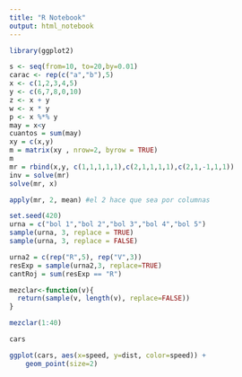 ```yaml
---
title: "R Notebook"
output: html_notebook
---
```

```r
library(ggplot2)
```

```r
s <- seq(from=10, to=20,by=0.01)
carac <- rep(c("a","b"),5)
x <- c(1,2,3,4,5)
y <- c(6,7,8,0,10)
z <- x + y
w <- x * y
p <- x %*% y
may = x<y
cuantos = sum(may)
xy = c(x,y)
m = matrix(xy , nrow=2, byrow = TRUE)
m
mr = rbind(x,y, c(1,1,1,1,1),c(2,1,1,1,1),c(2,1,-1,1,1))
inv = solve(mr)
solve(mr, x)
```
```r
apply(mr, 2, mean) #el 2 hace que sea por columnas
```

```r
set.seed(420)
urna = c("bol 1","bol 2","bol 3","bol 4","bol 5")
sample(urna, 3, replace = TRUE)
sample(urna, 3, replace = FALSE)
```

```r
urna2 = c(rep("R",5), rep("V",3))
resExp = sample(urna2,3, replace=TRUE)
cantRoj = sum(resExp == "R")
```
```r
mezclar<-function(v){
  return(sample(v, length(v), replace=FALSE))
}
```
```r
mezclar(1:40)
```
```r
cars
```

```r
ggplot(cars, aes(x=speed, y=dist, color=speed)) +
    geom_point(size=2)
```


